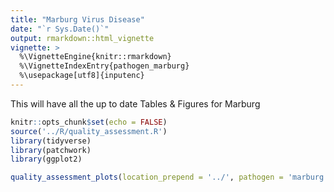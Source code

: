 ```yaml
---
title: "Marburg Virus Disease"
date: "`r Sys.Date()`"
output: rmarkdown::html_vignette
vignette: >
  %\VignetteEngine{knitr::rmarkdown}
  %\VignetteIndexEntry{pathogen_marburg}
  %\usepackage[utf8]{inputenc}
---
```


This will have all the up to date Tables & Figures for Marburg

```r
knitr::opts_chunk$set(echo = FALSE)
source('../R/quality_assessment.R')
library(tidyverse)
library(patchwork)
library(ggplot2)
```


```r
quality_assessment_plots(location_prepend = '../', pathogen = 'marburg')
```

